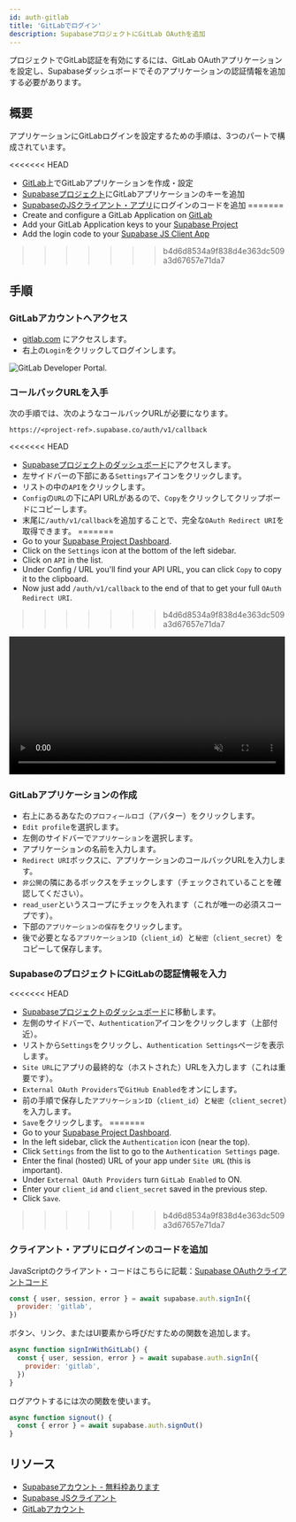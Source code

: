 ```yaml
---
id: auth-gitlab
title: 'GitLabでログイン'
description: SupabaseプロジェクトにGitLab OAuthを追加
---
```



プロジェクトでGitLab認証を有効にするには、GitLab OAuthアプリケーションを設定し、Supabaseダッシュボードでそのアプリケーションの認証情報を追加する必要があります。

## 概要

アプリケーションにGitLabログインを設定するための手順は、3つのパートで構成されています。

<<<<<<< HEAD
- [GitLab](https://gitlab.com)上でGitLabアプリケーションを作成・設定
- [Supabaseプロジェクト](https://api.supabase.io)にGitLabアプリケーションのキーを追加
- [SupabaseのJSクライアント・アプリ](https://github.com/supabase/supabase-js)にログインのコードを追加
=======
- Create and configure a GitLab Application on [GitLab](https://gitlab.com)
- Add your GitLab Application keys to your [Supabase Project](https://app.supabase.com)
- Add the login code to your [Supabase JS Client App](https://github.com/supabase/supabase-js)
>>>>>>> b4d6d8534a9f838d4e363dc509a3d67657e71da7

## 手順

### GitLabアカウントへアクセス

- [gitlab.com](https://gitlab.com) にアクセスします。
- 右上の`Login`をクリックしてログインします。

![GitLab Developer Portal.](/img/guides/auth-gitlab/gitlab-portal.png)

### コールバックURLを入手

次の手順では、次のようなコールバックURLが必要になります。

`https://<project-ref>.supabase.co/auth/v1/callback`

<<<<<<< HEAD
- [Supabaseプロジェクトのダッシュボード](https://api.supabase.io)にアクセスします。
- 左サイドバーの下部にある`Settings`アイコンをクリックします。
- リストの中の`API`をクリックします。
- `Config`の`URL`の下にAPI URLがあるので、`Copy`をクリックしてクリップボードにコピーします。
- 末尾に`/auth/v1/callback`を追加することで、完全な`OAuth Redirect URI`を取得できます。
=======
- Go to your [Supabase Project Dashboard](https://app.supabase.com).
- Click on the `Settings` icon at the bottom of the left sidebar.
- Click on `API` in the list.
- Under Config / URL you'll find your API URL, you can click `Copy` to copy it to the clipboard.
- Now just add `/auth/v1/callback` to the end of that to get your full `OAuth Redirect URI`.
>>>>>>> b4d6d8534a9f838d4e363dc509a3d67657e71da7

<video width="99%" muted playsInline controls="true">
  <source src="/docs/videos/api/api-url-and-key.mp4" type="video/mp4" muted playsInline />
</video>

### GitLabアプリケーションの作成

- 右上にあるあなたの`プロフィールロゴ`（アバター）をクリックします。
- `Edit profile`を選択します。
- 左側のサイドバーで`アプリケーション`を選択します。
- アプリケーションの名前を入力します。
- `Redirect URI`ボックスに、アプリケーションのコールバックURLを入力します。
- `非公開`の隣にあるボックスをチェックします（チェックされていることを確認してください）。
- `read_user`というスコープにチェックを入れます（これが唯一の必須スコープです）。
- 下部の`アプリケーションの保存`をクリックします。
- 後で必要となる`アプリケーションID`（`client_id`）と`秘密`（`client_secret`）をコピーして保存します。

### SupabaseのプロジェクトにGitLabの認証情報を入力

<<<<<<< HEAD
- [Supabaseプロジェクトのダッシュボード](https://api.supabase.io)に移動します。
- 左側のサイドバーで、`Authentication`アイコンをクリックします（上部付近）。
- リストから`Settings`をクリックし、`Authentication Settings`ページを表示します。
- `Site URL`にアプリの最終的な（ホストされた）URLを入力します（これは重要です）。
- `External OAuth Providers`で`GitHub Enabled`をオンにします。
- 前の手順で保存した`アプリケーションID`（`client_id`）と`秘密`（`client_secret`）を入力します。
- `Save`をクリックします。
=======
- Go to your [Supabase Project Dashboard](https://app.supabase.com).
- In the left sidebar, click the `Authentication` icon (near the top).
- Click `Settings` from the list to go to the `Authentication Settings` page.
- Enter the final (hosted) URL of your app under `Site URL` (this is important).
- Under `External OAuth Providers` turn `GitLab Enabled` to ON.
- Enter your `client_id` and `client_secret` saved in the previous step.
- Click `Save`.
>>>>>>> b4d6d8534a9f838d4e363dc509a3d67657e71da7

### クライアント・アプリにログインのコードを追加

JavaScriptのクライアント・コードはこちらに記載：[Supabase OAuthクライアントコード](/docs/reference/javascript/auth-signin#sign-in-using-third-party-providers)

```js
const { user, session, error } = await supabase.auth.signIn({
  provider: 'gitlab',
})
```

ボタン、リンク、またはUI要素から呼びだすための関数を追加します。

```js
async function signInWithGitLab() {
  const { user, session, error } = await supabase.auth.signIn({
    provider: 'gitlab',
  })
}
```

ログアウトするには次の関数を使います。

```js
async function signout() {
  const { error } = await supabase.auth.signOut()
}
```

## リソース

- [Supabaseアカウント - 無料枠あります](https://supabase.com)
- [Supabase JSクライアント](https://github.com/supabase/supabase-js)
- [GitLabアカウント](https://gitlab.com)
